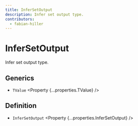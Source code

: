 ```yaml
---
title: InferSetOutput
description: Infer set output type.
contributors:
  - fabian-hiller
---
```



# InferSetOutput

Infer set output type.

## Generics

- `TValue` <Property {...properties.TValue} />

## Definition

- `InferSetOutput` <Property {...properties.InferSetOutput} />
